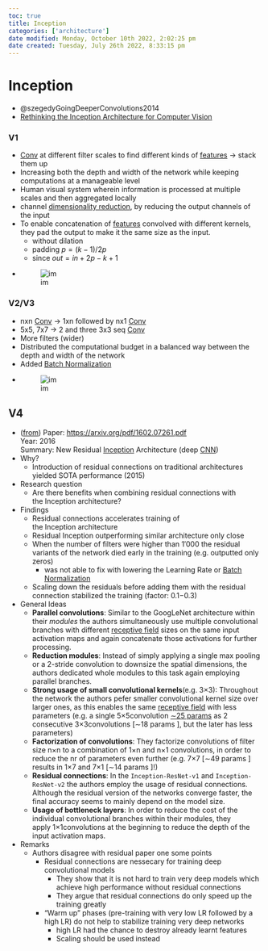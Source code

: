```yaml
---
toc: true
title: Inception
categories: ['architecture']
date modified: Monday, October 10th 2022, 2:02:25 pm
date created: Tuesday, July 26th 2022, 8:33:15 pm
---
```


# Inception
- @szegedyGoingDeeperConvolutions2014
- [Rethinking the Inception Architecture for Computer Vision](https://arxiv.org/abs/1512.00567)

### V1
- [Conv](Conv.qmd) at different filter scales to find different kinds of [features](Features.qmd) -> stack them up
- Increasing both the depth and width of the network while keeping computations at a manageable level
- Human visual system wherein information is processed at multiple scales and then aggregated locally
- channel [dimensionality reduction](Dimensionality%20Reduction.qmd), by reducing the output channels of the input
- To enable concatenation of [features](Features.qmd) convolved with different kernels, they pad the output to make it the same size as the input.
	- without dilation
	- padding $p = (k-1)/2p$
	- since $out = in +2p -k +1$
- ![im](images/Pasted%20image%2020220306120214.png)

### V2/V3
- nxn [Conv](Conv.qmd) -> 1xn followed by nx1 [Conv](Conv.qmd)
- 5x5, 7x7 -> 2 and three 3x3 seq [Conv](Conv.qmd)
- More filters (wider)
- Distributed the computational budget in a balanced way between the depth and width of the network
- Added [Batch Normalization](Batch%20Normalization.qmd)
- ![im](images/Pasted%20image%2020220306121513.png)

## V4
- ([from](https://publish.obsidian.qmd/fabian-groeger/Machine+Learning+%26+Deep+Learning/Deep+Learning/Architectures/CNN/Inception-v4))
Paper: [https://arxiv.org/pdf/1602.07261.pdf](https://arxiv.org/pdf/1602.07261.pdf)  
Year: 2016  
Summary: New Residual [Inception](Inception.qmd) Architecture (deep [CNN](https://publish.obsidian.qmd/fabian-groeger/Machine+Learning+%26+Deep+Learning/Deep+Learning/Architectures/CNN/CNN))
- Why?
    - Introduction of residual connections on traditional architectures yielded SOTA performance (2015)
- Research question
    - Are there benefits when combining residual connections with the Inception architecture?
- Findings
    - Residual connections accelerates training of the Inception architecture
    - Residual Inception outperforming similar architecture only close
    - When the number of filters were higher than 1′000 the residual variants of the network died early in the training (e.g. outputted only zeros)
        - was not able to fix with lowering the Learning Rate or [Batch Normalization](Batch%20Normalization.qmd)
    - Scaling down the residuals before adding them with the residual connection stabilized the training (factor: 0.1−0.3)
- General Ideas
    - **Parallel convolutions**: Similar to the GoogLeNet architecture within their _modules_ the authors simultaneously use multiple convolutional branches with different [receptive field](Receptive%20field.qmd) sizes on the same input activation maps and again concatenate those activations for further processing.
    - **Reduction modules**: Instead of simply applying a single max pooling or a 2-stride convolution to downsize the spatial dimensions, the authors dedicated whole modules to this task again employing parallel branches. 
    - **Strong usage of small convolutional kernels**(e.g. 3×3): Throughout the network the authors pefer smaller convolutional kernel size over larger ones, as this enables the same [receptive field](Receptive%20field.qmd) with less parameters (e.g. a single 5×5convolution [∼25 params ](Receptive%20field.qmd) as 2 consecutive 3×3convolutions [∼18 params ], but the later has less parameters)
    - **Factorization of convolutions**: They factorize convolutions of filter size n×n to a combination of 1×n and n×1 convolutions, in order to reduce the nr of parameters even further (e.g. 7×7 [∼49 params ] results in 1×7 and 7×1 [∼14 params ]!)
    - **Residual connections**: In the `Inception-ResNet-v1` and `Inception-ResNet-v2` the authors employ the usage of residual connections. Although the residual version of the networks converge faster, the final accuracy seems to mainly depend on the model size.
    - **Usage of bottleneck layers**: In order to reduce the cost of the individual convolutional branches within their modules, they apply 1×1convolutions at the beginning to reduce the depth of the input activation maps.
- Remarks
    - Authors disagree with residual paper one some points 
        - Residual connections are nessecary for training deep convolutional models
            - They show that it is not hard to train very deep models which achieve high performance without residual connections
            - They argue that residual connections do only speed up the training greatly
        - "Warm up" phases (pre-training with very low LR followed by a high LR) do not help to stabilize training very deep networks
            - high LR had the chance to destroy already learnt features
            - Scaling should be used instead




